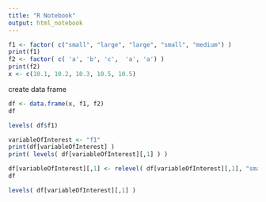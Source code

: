 ```yaml
---
title: "R Notebook"
output: html_notebook
---
```




```r
f1 <- factor( c("small", "large", "large", "small", "medium") )
print(f1)
f2 <- factor( c( 'a', 'b', 'c',  'a', 'a') )
print(f2)
x <- c(10.1, 10.2, 10.3, 10.5, 10.5)
```

create data frame

```r
df <- data.frame(x, f1, f2)
df
```


```r
levels( df$f1)
```


```r
variableOfInterest <- "f1"
print(df[variableOfInterest] )
print( levels( df[variableOfInterest][,1] ) )

```


```r
df[variableOfInterest][,1] <- relevel( df[variableOfInterest][,1], "small")
df
```
```r
levels( df[variableOfInterest][,1] )
```


